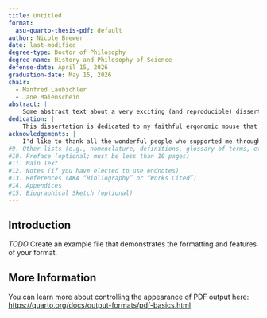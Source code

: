 ```yaml
---
title: Untitled
format:
  asu-quarto-thesis-pdf: default
author: Nicole Brewer
date: last-modified
degree-type: Doctor of Philosophy
degree-name: History and Philosophy of Science
defense-date: April 15, 2026
graduation-date: May 15, 2026
chair:
  - Manfred Laubichler
  - Jane Maienschein
abstract: |
    Some abstract text about a very exciting (and reproducible) dissertation!
dedication: | 
    This dissertation is dedicated to my faithful ergonomic mouse that kept me from getting carpal tunnel, xxx
acknowledgements: |
    I'd like to thank all the wonderful people who supported me through this difficult journey.
#9. Other lists (e.g., nomenclature, definitions, glossary of terms, etc.)
#10. Preface (optional; must be less than 10 pages)
#11. Main Text
#12. Notes (if you have elected to use endnotes)
#13. References (AKA “Bibliography” or “Works Cited”)
#14. Appendices
#15. Biographical Sketch (optional)
---
```


## Introduction

*TODO* Create an example file that demonstrates the formatting and features of your format.

## More Information

You can learn more about controlling the appearance of PDF output here: <https://quarto.org/docs/output-formats/pdf-basics.html>
